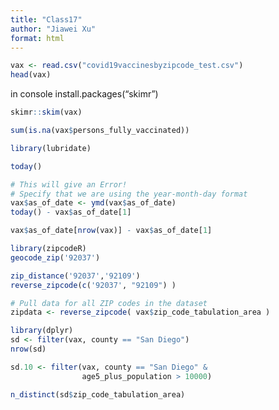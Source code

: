 ```yaml
---
title: "Class17"
author: "Jiawei Xu"
format: html
---
```


```r
vax <- read.csv("covid19vaccinesbyzipcode_test.csv")
head(vax)
```

in console install.packages("skimr")

```r

skimr::skim(vax)
```

```r
sum(is.na(vax$persons_fully_vaccinated))
```

```r
library(lubridate)
```
```r
today()

# This will give an Error!
# Specify that we are using the year-month-day format
vax$as_of_date <- ymd(vax$as_of_date)
today() - vax$as_of_date[1]

vax$as_of_date[nrow(vax)] - vax$as_of_date[1]
```

```r
library(zipcodeR)
geocode_zip('92037')
```
```r
zip_distance('92037','92109')
reverse_zipcode(c('92037', "92109") )
```

```r
# Pull data for all ZIP codes in the dataset
zipdata <- reverse_zipcode( vax$zip_code_tabulation_area )
```


```r
library(dplyr)
sd <- filter(vax, county == "San Diego")
nrow(sd)
```

```r
sd.10 <- filter(vax, county == "San Diego" &
                age5_plus_population > 10000)
```

```r
n_distinct(sd$zip_code_tabulation_area)
```




